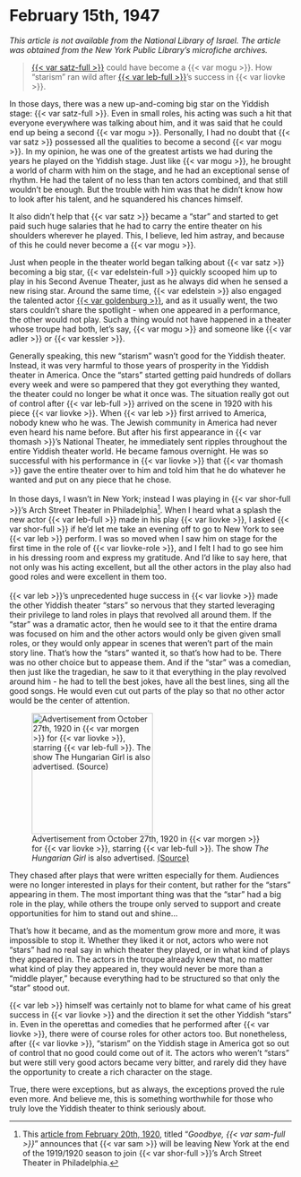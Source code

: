 # February 15th, 1947

_This article is not available from the National Library of Israel. The article was obtained from the New York Public Library's microfiche archives._

> [{{< var satz-full >}}](https://www.museumoffamilyhistory.com/yt/lex/S/satz-ludwig.htm) could have become a {{< var mogu >}}. How "starism" ran wild after [{{< var leb-full >}}](https://www.museumoffamilyhistory.com/yt/lex/L/lebedeff-aaron.htm)'s success in {{< var liovke >}}.

In those days, there was a new up-and-coming big star on the Yiddish stage: {{< var satz-full >}}. Even in small roles, his acting was such a hit that everyone everywhere was talking about him, and it was said that he could end up being a second {{< var mogu >}}. Personally, I had no doubt that {{< var satz >}} possessed all the qualities to become a second {{< var mogu >}}. In my opinion, he was one of the greatest artists we had during the years he played on the Yiddish stage. Just like {{< var mogu >}}, he brought a world of charm with him on the stage, and he had an exceptional sense of rhythm. He had the talent of no less than ten actors combined, and that still wouldn't be enough. But the trouble with him was that he didn't know how to look after his talent, and he squandered his chances himself.

It also didn't help that {{< var satz >}} became a "star" and started to get paid such huge salaries that he had to carry the entire theater on his shoulders wherever he played. This, I believe, led him astray, and because of this he could never become a {{< var mogu >}}. 

Just when people in the theater world began talking about {{< var satz >}} becoming a big star, {{< var edelstein-full >}} quickly scooped him up to play in his Second Avenue Theater, just as he always did when he sensed a new rising star. Around the same time, {{< var edelstein >}} also engaged the talented actor [{{< var goldenburg >}}](https://www.museumoffamilyhistory.com/yt/lex/G/goldenburg-samuel.htm), and as it usually went, the two stars couldn't share the spotlight - when one appeared in a performance, the other would not play. Such a thing would not have happened in a theater whose troupe had both, let's say, {{< var mogu >}} and someone like {{< var adler >}} or {{< var kessler >}}.


::: {layout-ncol=2}

Generally speaking, this new "starism" wasn't good for the Yiddish theater. Instead, it was very harmful to those years of prosperity in the Yiddish theater in America. Once the "stars" started getting paid hundreds of dollars every week and were so pampered that they got everything they wanted, the theater could no longer be what it once was. The situation really got out of control after {{< var leb-full >}} arrived on the scene in 1920 with his piece {{< var liovke >}}. When {{< var leb >}} first arrived to America, nobody knew who he was. The Jewish community in America had never even heard his name before. But after his first appearance in {{< var thomash >}}'s National Theater, he immediately sent ripples throughout the entire Yiddish theater world. He became famous overnight. He was so successful with his performance in {{< var liovke >}} that {{< var thomash >}} gave the entire theater over to him and told him that he do whatever he wanted and put on any piece that he chose.<br><br>
In those days, I wasn't in New York; instead I was playing in {{< var shor-full >}}'s Arch Street Theater in Philadelphia^[This [article from February 20th, 1920](https://www.nli.org.il/en/newspapers/frw/1920/02/20/01/article/35/), titled "_Goodbye, {{< var sam-full >}}_" announces that {{< var sam >}} will be leaving New York at the end of the 1919/1920 season to join {{< var shor-full >}}'s Arch Street Theater in Philadelphia.]. When I heard what a splash the new actor {{< var leb-full >}} made in his play {{< var liovke >}}, I asked {{< var shor-full >}} if he'd let me take an evening off to go to New York to see {{< var leb >}} perform. I was so moved when I saw him on stage for the first time in the role of {{< var liovke-role >}}, and I felt I had to go see him in his dressing room and express my gratitude. And I'd like to say here, that not only was his acting excellent, but all the other actors in the play also had good roles and were excellent in them too.<br><br>
{{< var leb >}}'s unprecedented huge success in {{< var liovke >}} made the other Yiddish theater "stars" so nervous that they started leveraging their privilege to land roles in plays that revolved all around them. If the "star" was a dramatic actor, then he would see to it that the entire drama was focused on him and the other actors would only be given given small roles, or they would only appear in scenes that weren't part of the main story line. That's how the "stars" wanted it, so that's how had to be. There was no other choice but to appease them. And if the "star" was a comedian, then just like the tragedian, he saw to it that everything in the play revolved around him - he had to tell the best jokes, have all the best lines, sing all the good songs. He would even cut out parts of the play so that no other actor would be the center of attention.

![Advertisement from October 27th, 1920 in {{< var morgen >}} for {{< var liovke >}}, starring {{< var leb-full >}}. The show _The Hungarian Girl_ is also advertised. [(Source)](https://www.nli.org.il/en/newspapers/tjm/1920/10/27/01/article/63.2)](../img/newspaper_clippings/1920-10-27_morgen.png){width="2.25in"}

:::


They chased after plays that were written especially for them. Audiences were no longer interested in plays for their content, but rather for the "stars" appearing in them. The most important thing was that the "star" had a big role in the play, while others the troupe only served to support and create opportunities for him to stand out and shine... 

That's how it became, and as the momentum grow more and more, it was impossible to stop it. Whether they liked it or not, actors who were not "stars" had no real say in which theater they played, or in what kind of plays they appeared in. The actors in the troupe already knew that, no matter what kind of play they appeared in, they would never be more than a "middle player," because everything had to be structured so that only the "star" stood out. 

{{< var leb >}} himself was certainly not to blame for what came of his great success in {{< var liovke >}} and the direction it set the other Yiddish "stars" in. Even in the operettas and comedies that he performed after {{< var liovke >}}, there were of course roles for other actors too. But nonetheless, after {{< var liovke >}}, "starism" on the Yiddish stage in America got so out of control that no good could come out of it. The actors who weren't "stars" but were still very good actors became very bitter, and rarely did they have the opportunity to create a rich character on the stage. 

True, there were exceptions, but as always, the exceptions proved the rule even more. And believe me, this is something worthwhile for those who truly love the Yiddish theater to think seriously about. 

